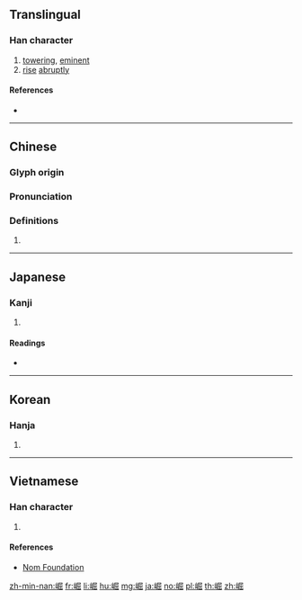 {{character info/new}}
==Translingual==

===Han character===
{{Han char|rn=46|rad=山|as=08|sn=11|four=27772|canj=USUU|ids=⿰山屈}}

# [[towering]], [[eminent]]
# [[rise]] [[abruptly]]

====References====
* {{Han ref|kx=0314.140|dkj=08185|dj=0615.050|hdz=10784.030|uh=5D1B|ud=23835|bh=B155|bd=45397}}

----

==Chinese==
{{zh-forms}}

===Glyph origin===
{{Han etym}}

===Pronunciation===
{{zh-pron
|m=jué
|c=gwat6
|h=pfs=
|md=
|mn=
|w=
|mc=y
|oc=y
|cat=
}}

===Definitions===
{{zh-hanzi}}

# {{rfdef|lang=zh}}

----

==Japanese==

===Kanji===
{{ja-kanji|grade=|rs=山08}}

# {{defn|lang=ja|sort=山08}}

====Readings====
* {{ja-readings|on=[[くつ]] (kutsu)|kun=[[そばだつ]] (sobadatsu)}}

----

==Korean==

===Hanja===
{{ko-hanja|hangeul=굴|rv=gul|mr=kul}}

# {{defn|lang=ko|sort=山08}}

----

==Vietnamese==

===Han character===
{{vi-readings|rs=山08|hanviet=quật}}

# {{defn|lang=vi|sort=山08}}

====References====
* [http://nomfoundation.org/common/nom_details.php?codepoint=5d1b Nom Foundation]

[[zh-min-nan:崛]]
[[fr:崛]]
[[li:崛]]
[[hu:崛]]
[[mg:崛]]
[[ja:崛]]
[[no:崛]]
[[pl:崛]]
[[th:崛]]
[[zh:崛]]